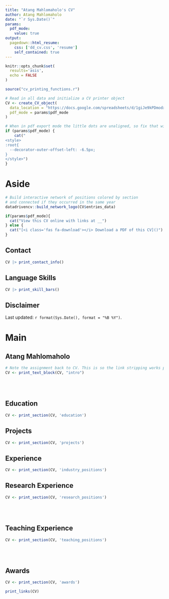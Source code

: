 ```yaml
---
title: "Atang Mahlomaholo's CV"
author: Atang Mahlomaholo
date: "`r Sys.Date()`"
params:
  pdf_mode:
    value: true
output:
  pagedown::html_resume:
    css: ['dd_cv.css', 'resume']
    self_contained: true
---
```


```r
knitr::opts_chunk$set(
  results='asis', 
  echo = FALSE
)

source("cv_printing_functions.r")

# Read in all data and initialize a CV printer object
CV <- create_CV_object(
  data_location = "https://docs.google.com/spreadsheets/d/1giJe9kPDmodxkWV-ueerneTHiHGgHzxER71D6SM53uU/edit?pli=1&gid=0#gid=0",  
  pdf_mode = params$pdf_mode
)

```


```r
# When in pdf export mode the little dots are unaligned, so fix that with some conditional CSS.
if (params$pdf_mode) {
    cat("
<style>
:root{
  --decorator-outer-offset-left: -6.5px;
}
</style>")
}
```


Aside
================================================================================

```r
# Build interactive network of positions colored by section
# and connected if they occurred in the same year
datadrivencv::build_network_logo(CV$entries_data)
```


```r
if(params$pdf_mode){
  cat("View this CV online with links at __")
} else {
  cat("[<i class='fas fa-download'></i> Download a PDF of this CV]()")
}
```

Contact {#contact}
--------------------------------------------------------------------------------

```r
CV |> print_contact_info()
```



Language Skills {#skills}
--------------------------------------------------------------------------------

```r
CV |> print_skill_bars()
```



Disclaimer {#disclaimer}
--------------------------------------------------------------------------------

Last updated: `r format(Sys.Date(), format = "%B %Y")`.



Main
================================================================================

Atang Mahlomaholo {#title}
--------------------------------------------------------------------------------

```r
# Note the assignment back to CV. This is so the link stripping works properly in PDF mode
CV <- print_text_block(CV, "intro") 
```

<br>
<br>

Education {data-icon=graduation-cap data-concise=true}
--------------------------------------------------------------------------------

```r
CV <- print_section(CV, 'education')
```


Projects {data-icon=diagram-project}
--------------------------------------------------------------------------------


```r
CV <- print_section(CV, 'projects')
```



Experience {data-icon=suitcase}
--------------------------------------------------------------------------------


```r
CV <- print_section(CV, 'industry_positions')
```

<!-- These breaks just force a new page so section doesnt get cut off -->



Research Experience {data-icon=laptop}
--------------------------------------------------------------------------------

```r
CV <- print_section(CV, 'research_positions')
```

<br>
<br>

Teaching Experience {data-icon=chalkboard-teacher}
--------------------------------------------------------------------------------



```r
CV <- print_section(CV, 'teaching_positions')
```






<br>
<br>


Awards {data-icon=award}
--------------------------------------------------------------------------------

```r
CV <- print_section(CV, 'awards')
```





```r
print_links(CV)
```

